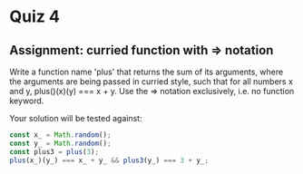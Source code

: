 # Quiz 4

## Assignment: curried function with => notation

Write a function name 'plus' that returns the sum of its arguments, where the arguments are being passed in curried style, such that for all numbers x and y, plus()(x)(y) === x + y.
Use the => notation exclusively, i.e. no function keyword.

Your solution will be tested against:

```js copy
const x_ = Math.random();
const y_ = Math.random();
const plus3 = plus(3);
plus(x_)(y_) === x_ + y_ && plus3(y_) === 3 + y_;
```